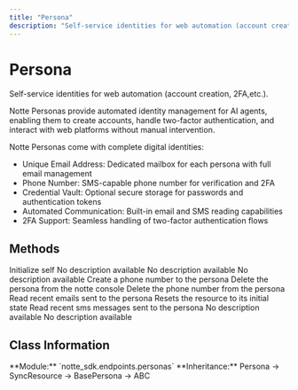 ```yaml
---
title: "Persona"
description: "Self-service identities for web automation (account creation, 2FA,etc"
---
```


# Persona

Self-service identities for web automation (account creation, 2FA,etc.).

Notte Personas provide automated identity management for AI agents, enabling them to create accounts, handle two-factor authentication, and interact with web platforms without manual intervention.

Notte Personas come with complete digital identities:
- Unique Email Address: Dedicated mailbox for each persona with full email management
- Phone Number: SMS-capable phone number for verification and 2FA
- Credential Vault: Optional secure storage for passwords and authentication tokens
- Automated Communication: Built-in email and SMS reading capabilities
- 2FA Support: Seamless handling of two-factor authentication flows


## Methods

<CardGroup cols={2}>
  <Card
    title="__init__"
    icon="function"
    href="__init__"
  >
    Initialize self
  </Card>
  <Card
    title="aemails"
    icon="function"
    href="aemails"
  >
    No description available
  </Card>
  <Card
    title="asms"
    icon="function"
    href="asms"
  >
    No description available
  </Card>
  <Card
    title="create"
    icon="function"
    href="create"
  >
    No description available
  </Card>
  <Card
    title="create_number"
    icon="function"
    href="create_number"
  >
    Create a phone number to the persona
  </Card>
  <Card
    title="delete"
    icon="function"
    href="delete"
  >
    Delete the persona from the notte console
  </Card>
  <Card
    title="delete_number"
    icon="function"
    href="delete_number"
  >
    Delete the phone number from the persona
  </Card>
  <Card
    title="emails"
    icon="function"
    href="emails"
  >
    Read recent emails sent to the persona
  </Card>
  <Card
    title="reset"
    icon="function"
    href="reset"
  >
    Resets the resource to its initial state
  </Card>
  <Card
    title="sms"
    icon="function"
    href="sms"
  >
    Read recent sms messages sent to the persona
  </Card>
  <Card
    title="start"
    icon="function"
    href="start"
  >
    No description available
  </Card>
  <Card
    title="stop"
    icon="function"
    href="stop"
  >
    No description available
  </Card>
</CardGroup>

## Class Information

<Info>
**Module:** `notte_sdk.endpoints.personas`
**Inheritance:** Persona → SyncResource → BasePersona → ABC
</Info>
